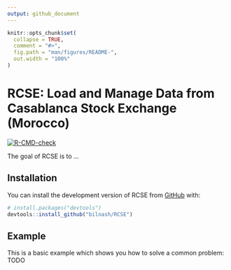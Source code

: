 ```yaml
---
output: github_document
---
```


<!-- README.md is generated from README.Rmd. Please edit that file -->

```r
knitr::opts_chunk$set(
  collapse = TRUE,
  comment = "#>",
  fig.path = "man/figures/README-",
  out.width = "100%"
)
```

# RCSE: Load and Manage Data from Casablanca Stock Exchange (Morocco)

<!-- badges: start -->
[![R-CMD-check](https://github.com/bilnash/RCSE/actions/workflows/R-CMD-check.yaml/badge.svg)](https://github.com/bilnash/RCSE/actions/workflows/R-CMD-check.yaml)
<!-- badges: end -->

The goal of RCSE is to ...

## Installation

You can install the development version of RCSE from [GitHub](https://github.com/) with:

``` r
# install.packages("devtools")
devtools::install_github("bilnash/RCSE")
```

## Example

This is a basic example which shows you how to solve a common problem: TODO
